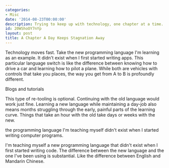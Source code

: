 ```yaml
---
categories:
- Misc
date: '2014-08-23T00:00:00'
description: Trying to keep up with technology, one chapter at a time.
id: 20WShoOY7nYp
layout: post
title: A Chapter A Day Keeps Stagnation Away
---
```


Technology moves fast. Take the new programming language I'm learning as an example. It didn't exist when I first started writing apps. This particular language switch is like the difference between knowing how to drive a car and learning how to pilot a plane. While both are vehicles with controls that take you places, the way you get from A to B is profoundly different. 

Blogs and tutorials 



This type of re-tooling is optional. Continuing with the old language would work just fine. Learning a new language while maintaining a day-job also means months struggling through the early, painful parts of the learning curve. Things that take an hour with the old take days or weeks with the new. 













the programming language I'm teaching myself didn't exist when I started writing computer programs. 




I'm teaching myself a new programming language that didn't exist when I first started writing code. The difference between the new language and the one I've been using is substantial. Like the difference between English and Mandarin Chinese. 



<!-- 

{% photo /i/aws-20120714--0630-03.jpg caption:"Fifty down. Fifty or so more to go..."%} 

-->



<!--

{% highlight json %}

[
  {
    "caption": "Plugin Unit Tests",
    "command": "plugin_unit_test"
  } 
]

{% endhighlight %}

-->